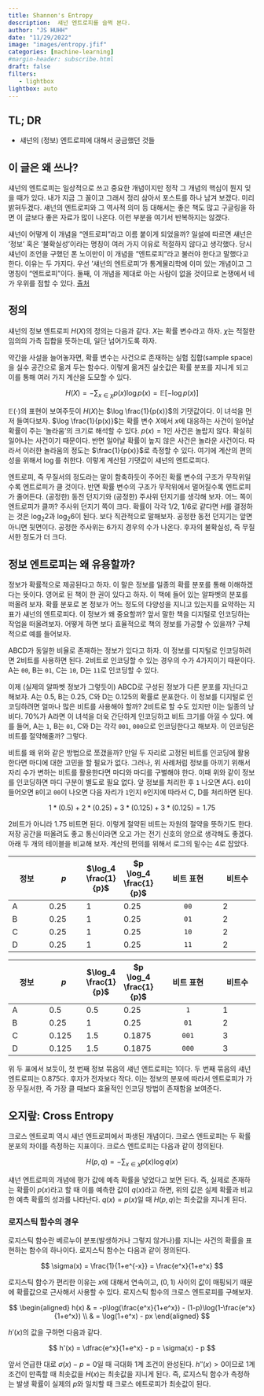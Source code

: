 ```yaml
---
title: Shannon's Entropy
description:  섀넌 엔트로피를 슬쩍 본다. 
author: "JS HUHH"
date: "11/29/2022"
image: "images/entropy.jfif"
categories: [machine-learning]
#margin-header: subscribe.html
draft: false
filters:
   - lightbox
lightbox: auto
---
```


## TL; DR

- 섀넌의 (정보) 엔트로피에 대해서 궁금했던 것들

## 이 글은 왜 쓰나?

섀넌의 엔트로피는 일상적으로 쓰고 중요한 개념이지만 정작 그 개념의 핵심이 뭔지 잊을 때가 있다. 내가 지금 그 꼴이고 그래서 정리 삼아서 포스트를 하나 남겨 보겠다. 미리 밝혀두겠다. 섀넌의 엔트로피와 그 역사적 의미 등 대해서는 좋은 책도 많고 구글링을 하면 이 글보다 좋은 자료가 많이 나온다. 이런 부분을 여기서 반복하지는 않겠다. 

:::{.column-margin}
섀넌이 어떻게 이 개념을 "엔트로피"라고 이름 붙이게 되었을까? 일설에 따르면 섀넌은 '정보' 혹은 '불확실성'이라는 명칭이 여러 가지 이유로 적절하지 않다고 생각했다. 당시 섀넌이 조언을 구했던 폰 노이만이 이 개념을 "엔트로피"라고 불러야 한다고 말했다고 한다. 이유는 두 가지다. 우선 '섀넌의 엔트로피'가 통계물리학에 이미 있는 개념이고 그 명칭이 "엔트로피"이다. 둘째, 이 개념을 제대로 아는 사람이 없을 것이므로 논쟁에서 네가 우위를 점할 수 있다. [츌처](https://mathoverflow.net/questions/403036/john-von-neumanns-remark-on-entropy)
:::

## 정의

섀넌의 정보 엔트로피 $H(X)$의 정의는 다음과 같다. $X$는 확률 변수라고 하자. $\chi$는 적절한 임의의 가측 집합을 뜻하는데, 일단 넘어가도록 하자.

:::{.column-margin}
약간을 사설을 늘어놓자면, 확률 변수는 사건으로 존재하는 실험 집합(sample space)을 실수 공간으로 옮겨 두는 함수다. 이렇게 옮겨진 실숫값은 확률 분포를 지니게 되고 이를 통해 여러 가지 계산을 도모할 수 있다. 
:::

$$
H(X)=-\sum_{x \in \chi} p(x) \log p(x) = \mathbb E [-\log p(x)]
$$

$\mathbb E(\cdot)$의 표현이 보여주듯이 $H(X)$는 $\log \frac{1}{p(x)}$의 기댓값이다. 이 녀석을 먼저 들여다보자. $\log \frac{1}{p(x)}$는 확률 변수 $X$에서 $x$에 대응하는 사건이 일어날 확률이 주는 '놀라움'의 크기로 해석할 수 있다. $p(x)=1$인 사건은 놀랍지 않다. 확실히 일어나는 사건이기 때문이다. 반면 일어날 확률이 높지 않은 사건은 놀라운 사건이다. 따라서 이러한 놀라움의 정도는 $\frac{1}{p(x)}$로 측정할 수 있다. 여기에 계산의 편의성을 위해서 $\log$를 취한다. 이렇게 계산된 기댓값이 섀넌의 엔트로피다. 

엔트로피, 즉 무질서의 정도라는 말이 함축하듯이 주어진 확률 변수의 구조가 무작위일수록 엔트로피가 클 것이다. 반면 확률 변수의 구조가 무작위에서 멀어질수록 엔트로피가 줄어든다. (공정한) 동전 던지기와 (공정한) 주사위 던지기를 생각해 보자. 어느 쪽이 엔트로피가 클까? 주사위 던지기 쪽이 크다. 확률이 각각 1/2, 1/6로 같다면 $H$를 결정하는 것은 $\log_{2} {2}$과 $\log_{2} {6}$이 된다. 보다 직관적으로 말해보자. 공정한 동전 던지기는 앞면 아니면 뒷면이다. 공정한 주사위는 6가지 경우의 수가 나온다. 후자의 불확실성, 즉 무질서한 정도가 더 크다. 

## 정보 엔트로피는 왜 유용할까? 

정보가 확률적으로 제공된다고 하자. 이 말은 정보를 일종의 확률 분포를 통해 이해하겠다는 뜻이다. 영어로 된 책이 한 권이 있다고 하자. 이 책에 들어 있는 알파벳의 분포를 떠올려 보자. 확률 분포로 본 정보가 어느 정도의 다양성을 지니고 있는지를 요약하는 지표가 섀넌의 엔트로피다. 이 정보가 왜 중요할까? 앞서 말한 책을 디지털로 인코딩하는 작업을 떠올려보자. 어떻게 하면 보다 효율적으로 책의 정보를 가공할 수 있을까? 구체적으로 예를 들어보자. 

ABCD가 동일한 비율로 존재하는 정보가 있다고 하자. 이 정보를 디지털로 인코딩하려면 2비트를 사용하면 된다. 2비트로 인코딩할 수 있는 경우의 수가 4가지이기 때문이다. A는 `00`, B는 `01`, C는 `10`, D는 `11`로 인코딩할 수 있다.

이제 (실제의 알파벳 정보가 그렇듯이) ABCD로 구성된 정보가 다른 분포를 지닌다고 해보자. A는 0.5, B는 0.25, C와 D는 0.125의 확률로 분포한다. 이 정보를 디지털로 인코딩하려면 얼마나 많은 비트를 사용해야 할까? 2비트로 할 수도 있지만 이는 일종의 낭비다. 70%가 A라면 이 녀석을 더욱 간단하게 인코딩하고 비트 크기를 아낄 수 있다. 예를 들어, A는 `1`, B는 `01`, C와 D는 각각 `001`, `000`으로 인코딩한다고 해보자. 이 인코딩은 비트를 절약해줄까? 그렇다. 

:::{.column-margin}
비트를 왜 위와 같은 방법으로 쪼갰을까? 만일 두 자리로 고정된 비트를 인코딩에 활용한다면 마디에 대한 고민을 할 필요가 없다. 그러나, 위 사례처럼 정보를 아끼기 위해서 자리 수가 변하는 비트를 활용한다면 마디와 마디를 구별해야 한다. 이때 위와 같이 정보를 인코딩하면 마디 구분이 별도로 필요 없다. 앞 정보를 처리한 후 `1` 나오면 A다. `01`이 들어오면 `B`이고 `00`이 나오면 다음 자리가 `1`인지 `0`인지에 따라서 C, D를 처리하면 된다. 
:::

$$
1 * (0.5) + 2 * (0.25) + 3 * (0.125) + 3 * (0.125) = 1.75
$$

2비트가 아니라 1.75 비트면 된다. 이렇게 절약된 비트는 자원의 절약을 뜻하기도 한다. 저장 공간을 떠올려도 좋고 통신이라면 오고 가는 전기 신호의 양으로 생각해도 좋겠다. 아래 두 개의 테이블을 비교해 보자. 계산의 편의를 위해서 로그의 밑수는 4로 잡았다. 

| 정보   | $p$ | $\log_4 \frac{1}{p}$  | $p \log_4 \frac{1}{p}$ | 비트 표현  | 비트수  |
|---|---|---|---|:---:|---|
| A | 0.25  | 1  | 0.25  | `00`  | 2 |
| B | 0.25  | 1  | 0.25  | `01`  | 2 |
| C | 0.25  | 1  | 0.25  | `10`  | 2 |
| D | 0.25  | 1  | 0.25  | `11`  | 2 |


| 정보   | $p$ | $\log_4 \frac{1}{p}$  | $p \log_4 \frac{1}{p}$ | 비트 표현  | 비트수  |
|---|---|---|---|:---:|---|
| A | 0.5  | 0.5  | 0.25  | `1`  | 1 |
| B | 0.25  | 1   | 0.25  | `01`  | 2 |
| C | 0.125 | 1.5  | 0.1875  | `001`  | 3 |
| D | 0.125 | 1.5  | 0.1875  | `000`  | 3 |


위 두 표에서 보듯이, 첫 번째 정보 묶음의 섀넌 엔트로피는 1이다. 두 번째 묶음의 섀넌 엔트로피는 0.875다. 후자가 전자보다 작다. 이는 정보의 분포에 따라서 엔트로피가 가장 무질서한, 즉 가장 클 때보다 효율적인 인코딩 방법이 존재함을 보여준다. 

## 오지랖: Cross Entropy

크로스 엔트로피 역시 섀넌 엔트로피에서 파생된 개념이다. 크로스 엔트로피는 두 확률 분포의 차이를 측정하는 지표이다. 크로스 엔트로피는 다음과 같이 정의된다.

$$
H(p,q)=-\sum_{x \in \chi} p(x) \log q(x) 
$$

섀넌 엔트로피의 개념에 평가 값에 예측 확률을 넣었다고 보면 된다. 즉, 실제로 존재하는 확률이 $p(x)$라고 할 때 이를 예측한 값이 $q(x)$라고 하면, 위의 값은 실제 확률과 비교한 예측 확률의 성과를 나타난다. $q(x) = p(x)$일 때 $H(p,q)$는 최솟값을 지니게 된다. 

### 로지스틱 함수의 경우 

로지스틱 함수란 베르누이 분포(발생하거나 그렇지 않거나)를 지니는 사건의 확률을 표현하는 함수의 하나이다. 로지스틱 함수는 다음과 같이 정의된다.

$$
\sigma(x) = \frac{1}{1+e^{-x}} = \frac{e^x}{1+e^x}
$$

로지스틱 함수가 편리한 이유는 $x$에 대해서 연속이고, $(0,1)$ 사이의 값이 매핑되기 때문에 확률값으로 근사해서 사용할 수 있다. 로지스틱 함수의 크로스 엔트로피를 구해보자. 

$$
\begin{aligned}
h(x) & = -p\log(\frac{e^x}{1+e^x}) - (1-p)\log(1-\frac{e^x}{1+e^x}) \\
	& = \log(1+e^x) - px
\end{aligned}
$$

$h'(x)$의 값을 구하면 다음과 같다. 

$$
h'(x) = \dfrac{e^x}{1+e^x} - p = \sigma(x) - p 
$$

앞서 언급한 대로 $\sigma(x)-p = 0$일 때 극대화 1계 조건이 완성된다. $h''(x) > 0$이므로 1계 조건이 만족할 때 최솟값을 $H(x)$는 최솟값을 지니게 된다. 즉, 로지스틱 함수가 측정하는 발생 확률이 실제의 $p$와 일치할 때 크로스 에트로피가 최솟값이 된다. 

